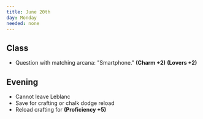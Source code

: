 ```yaml
---
title: June 20th
day: Monday
needed: none
---
```


## Class
- Question with matching arcana: "Smartphone." **(Charm +2)** **(Lovers +2)**

## Evening
- Cannot leave Leblanc
- Save for crafting or chalk dodge reload
- Reload crafting for **(Proficiency +5)**